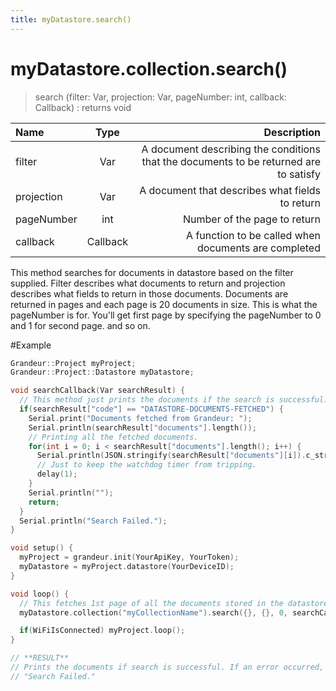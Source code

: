 ```yaml
---
title: myDatastore.search()
---
```


# myDatastore.collection.search()

>search (filter: Var, projection: Var, pageNumber: int, callback: Callback) : returns void

| Name       | Type |   Description |
| :------------ | :---------: | ----------: |
| filter        |    Var    | A document describing the conditions that the documents to be returned are to satisfy|
| projection        |    Var    | A document that describes what fields to return |
| pageNumber        |    int    | Number of the page to return|
| callback        |    Callback    | A function to be called when documents are completed|


This method searches for documents in datastore based on the filter supplied. Filter describes what documents to return and projection describes what fields to return in those documents. Documents are returned in pages and each page is 20 documents in size. This is what the pageNumber is for. You'll get first page by specifying the pageNumber to 0 and 1 for second page. and so on.

	
#Example

```cpp
Grandeur::Project myProject;
Grandeur::Project::Datastore myDatastore;

void searchCallback(Var searchResult) {
  // This method just prints the documents if the search is successful.
  if(searchResult["code"] == "DATASTORE-DOCUMENTS-FETCHED") {
    Serial.print("Documents fetched from Grandeur: ");
    Serial.println(searchResult["documents"].length());
    // Printing all the fetched documents.
    for(int i = 0; i < searchResult["documents"].length(); i++) {
      Serial.println(JSON.stringify(searchResult["documents"][i]).c_str());
      // Just to keep the watchdog timer from tripping.
      delay(1);
    }
    Serial.println("");
    return;
  }
  Serial.println("Search Failed.");
}

void setup() {
  myProject = grandeur.init(YourApiKey, YourToken);
  myDatastore = myProject.datastore(YourDeviceID);
}

void loop() {
  // This fetches 1st page of all the documents stored in the datastore.
  myDatastore.collection("myCollectionName").search({}, {}, 0, searchCallback);

  if(WiFiIsConnected) myProject.loop();
}

// **RESULT**
// Prints the documents if search is successful. If an error occurred, it prints
// "Search Failed."
```
